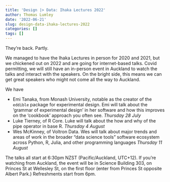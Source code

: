 ```yaml
---
title: 'Design |> Data: Ihaka Lectures 2022'
author: Thomas Lumley
date: '2022-06-21'
slug: design-data-ihaka-lectures-2022
categories: []
tags: []
---
```


They're back. Partly.

We managed to have the Ihaka Lectures in person for 2020 and 2021, but we chickened out on 2022 and are going for internet-based talks. Covid permitting, we will still have an in-person event in Auckland to watch the talks and interact with the speakers. On the bright side, this means we can get great speakers who might not come all the way to Auckland. 

We have

- Emi Tanaka, from Monash University, notable as the creator of the `eddible` package for experimental design. Emi will talk about the 'grammar of experimental design' in her software and how this improves on the 'cookbook' approach you often see. *Thursday 28 July*
- Luke Tierney, of R Core. Luke will talk about the how and why of the pipe operator in base R. *Thursday 4 August*
- Wes McKinney, of Voltron Data. Wes will talk about major trends and areas of work in the broader “data science tools” software ecosystem across Python, R, Julia, and other programming languages *Thursday 11 August*

The talks all start at 6:30pm NZST (Pacific/Auckland, UTC+12).  If you're watching from Auckland, the event will be in  Science Building 303, on Princes St at Wellesley St, on the first floor (enter from Princes St opposite Albert Park.) Refreshments start from 6pm. 